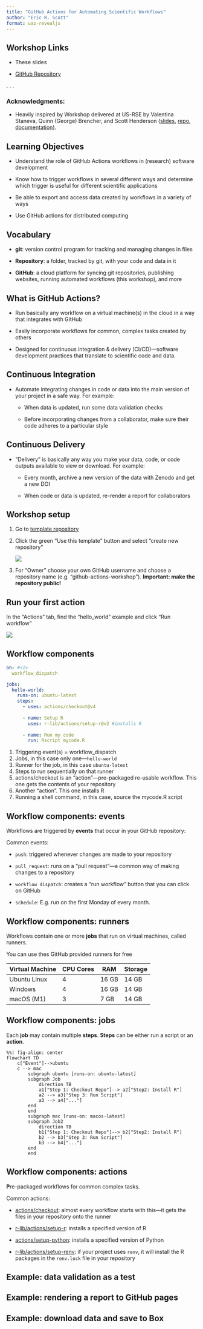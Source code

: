 ```yaml
---
title: "GitHub Actions for Automating Scientific Workflows"
author: "Eric R. Scott"
format: uaz-revealjs
---
```


## Workshop Links

-   These slides

-   [GitHub Repository](https://github.com/cct-datascience/github-actions-for-research)

. . .

### Acknowledgments:

-   Heavily inspired by Workshop delivered at US-RSE by Valentina Staneva, Quinn (George) Brencher, and Scott Henderson ([slides](https://docs.google.com/presentation/d/1brXVUg-1e8_XxfYxGMWciB5UCtqXhDtocSV3WR5m49w/edit#slide=id.g24aa3036f10_0_214), [repo](https://github.com/uwescience/GitHubActionsTutorial-USRSE24), [documentation](https://githubactionstutorial-usrse24.readthedocs.io/en/latest/intro.html)).

## Learning Objectives

-   Understand the role of GitHub Actions workflows in (research) software development

-   Know how to trigger workflows in several different ways and determine which trigger is useful for different scientific applications

-   Be able to export and access data created by workflows in a variety of ways

-   Use GitHub actions for distributed computing

## Vocabulary

-   **git**: version control program for tracking and managing changes in files

-   **Repository**: a folder, tracked by git, with your code and data in it

-   **GitHub**: a cloud platform for syncing git repositories, publishing websites, running automated workflows (this workshop), and more

## What is GitHub Actions?

::: incremental
-   Run basically any workflow on a virtual machine(s) in the cloud in a way that integrates with GitHub

-   Easily incorporate workflows for common, complex tasks created by others

-   Designed for continuous integration & delivery (CI/CD)—software development practices that translate to scientific code and data.
:::

## Continuous Integration

-   Automate integrating changes in code or data into the main version of your project in a safe way.
    For example:

    -   When data is updated, run some data validation checks

    -   Before incorporating changes from a collaborator, make sure their code adheres to a particular style

## Continuous Delivery

-   "Delivery" is basically any way you make your data, code, or code outputs available to view or download.
    For example:

    -   Every month, archive a new version of the data with Zenodo and get a new DOI

    -   When code or data is updated, re-render a report for collaborators

## Workshop setup

1.  Go to [template repository](https://github.com/cct-datascience/github-actions-for-research)

2.  Click the green "Use this template" button and select "create new repository"

    ![](images/Screenshot 2024-11-18 at 3.01.38 PM.png)

3.  For "Owner" choose your own GitHub username and choose a repository name (e.g. "github-actions-workshop").
    **Important: make the repository public!**

## Run your first action

In the "Actions" tab, find the "hello_world" example and click "Run workflow"

![](images/Screenshot 2024-11-18 at 3.06.57 PM.png)

## Workflow components

```.yml
on: #<1>
  workflow_dispatch

jobs:
  hello-world:
    runs-on: ubuntu-latest
    steps:
      - uses: actions/checkout@v4
      
      - name: Setup R 
        uses: r-lib/actions/setup-r@v2 #installs R
      
      - name: Run my code
        run: Rscript mycode.R 
```

::: notes
1. Triggering event(s) = workflow_dispatch
2. Jobs, in this case only one—`hello-world`
3. Runner for the job, in this case `ubuntu-latest`
4. Steps to run sequentially on that runner
5. actions/checkout is an "action"---pre-packaged re-usable workflow.  This one gets the contents of your repository
6. Another "action".  This one installs R
7. Running a shell command, in this case, source the mycode.R script
:::

## Workflow components: events

Workflows are triggered by **events** that occur in your GitHub repository:

Common events:

-   `push`: triggered whenever changes are made to your repository

-   `pull_request`: runs on a "pull request"—a common way of making changes to a repository

-   `workflow dispatch`: creates a "run workflow" button that you can click on GitHub

-   `schedule`: E.g. run on the first Monday of every month.

## Workflow components: runners

Workflows contain one or more **jobs** that run on virtual machines, called runners.

You can use thes GitHub provided runners for free

| Virtual Machine | CPU Cores | RAM   | Storage |
|-----------------|-----------|-------|---------|
| Ubuntu Linux    | 4         | 16 GB | 14 GB   |
| Windows         | 4         | 16 GB | 14 GB   |
| macOS (M1)      | 3         | 7 GB  | 14 GB   |

## Workflow components: jobs

Each **job** may contain multiple **steps**.
**Steps** can be either run a script or an **action**.

::: center
```mermaid
%%| fig-align: center
flowchart TD
    c["Event"]-->ubuntu
    c --> mac
        subgraph ubuntu [runs-on: ubuntu-latest]
        subgraph Job
            direction TB
            a1["Step 1: Checkout Repo"]--> a2["Step2: Install R"]
            a2 --> a3["Step 3: Run Script"]
            a3 --> a4["..."]
        end
        end
        subgraph mac [runs-on: macos-latest]
        subgraph Job2
            direction TB
            b1["Step 1: Checkout Repo"]--> b2["Step2: Install R"]
            b2 --> b3["Step 3: Run Script"]
            b3 --> b4["..."]
        end
        end

```
:::

## Workflow components: actions

**P**re-packaged workflows for common complex tasks.

Common actions:

-   [actions/checkout](https://github.com/actions/checkout): almost every workflow starts with this—it gets the files in your repository onto the runner

-   [r-lib/actions/setup-r](https://github.com/r-lib/actions/tree/v2-branch/setup-r): installs a specified version of R

-   [actions/setup-python](https://github.com/actions/setup-python): installs a specified version of Python

-   [r-lib/actions/setup-renv](https://github.com/r-lib/actions/tree/v2-branch/setup-renv): if your project uses `renv`, it will install the R packages in the `renv.lock` file in your repository

## Example: data validation as a test

## Example: rendering a report to GitHub pages

## Example: download data and save to Box
